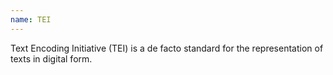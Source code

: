```yaml
---
name: TEI
---
```

Text Encoding Initiative (TEI) is a de facto standard for the representation of texts in digital form.
